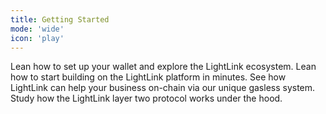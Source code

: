 ```yaml
---
title: Getting Started
mode: 'wide'
icon: 'play'
---
```


<CardGroup cols={2}>
  <Card title="User Documentation" icon="user" href="user">
    Lean how to set up your wallet and explore the LightLink ecosystem.
  </Card>
  <Card title="Developer Documentation" icon="code" href="developer">
    Lean how to start building on the LightLink platform in minutes.
  </Card>
  <Card title="Enterprise Documentation" icon="building" href="enterprise">
    See how LightLink can help your business on-chain via our unique gasless system.
  </Card>
  <Card title="Technical Documentation" icon="microscope" href="technical">
    Study how the LightLink layer two protocol works under the hood.
  </Card>
</CardGroup>

